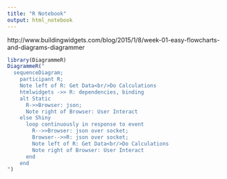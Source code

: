 ```yaml
---
title: "R Notebook"
output: html_notebook
---
```


http://www.buildingwidgets.com/blog/2015/1/8/week-01-easy-flowcharts-and-diagrams-diagrammer

```r
library(DiagrammeR)
DiagrammeR("
  sequenceDiagram;
    participant R;
    Note left of R: Get Data<br/>Do Calculations
    htmlwidgets ->> R: dependencies, binding 
    alt Static
      R->>Browser: json;
      Note right of Browser: User Interact
    else Shiny
      loop continuously in response to event
        R-->>Browser: json over socket;
        Browser-->>R: json over socket;
        Note left of R: Get Data<br/>Do Calculations
        Note right of Browser: User Interact
      end
    end
")
```

